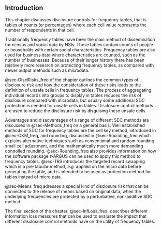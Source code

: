 ## Introduction

This chapter discusses disclosure controls for frequency tables, that is tables of counts (or percentages) where each cell value represents the number of respondents in that cell.

Traditionally frequency tables have been the main method of dissemination for census and social data by NSIs. These tables contain counts of people or households with certain social characteristics. Frequency tables are also used for business data where characteristics are counted, such as the number of businesses. Because of their longer history there has been relatively more research on protecting frequency tables, as compared with newer output methods such as microdata.

@sec-DisclRisks_freq of the chapter outlines the common types of disclosure risk\index{disclosure risk} and how the consideration of these risks leads to the definition of unsafe cells in frequency tables. The process of aggregating individual records into groups to display in tables reduces the risk of disclosure compared with microdata, but usually some additional SDC protection is needed for unsafe cells in tables. Disclosure control methods are used to reduce the disclosure risk\index{disclosure risk} by disguising these unsafe cells.

Advantages and disadvantages of a range of different SDC methods are discussed in @sec-Methods_freq on a general basis. Well established methods of SDC for frequency tables are the cell key method, introduced in @sec-CKM_freq, and rounding, discussed in @sec-Rounding_freq which explains alternative techniques such as conventional and random rounding, small cell adjustment, and the mathematically much more demanding controlled rounding. @sec-Rounding_freq also provides information on how the software package $\tau$‑ARGUS can be used to apply this method to frequency tables. @sec-TRS introduces the targeted record swapping which is a pre-tabular method, *e.g.* applied on the micro data before generating the table, and is intended to be used as protection method for tables instead of micro data. 

@sec-Means_freq adresses a special kind of disclosure risk that can be connected to the release of means based on original data, when the underlying frequencies are protected by a perturbative, non-additive SDC method.

The final section of the chapter, @sec-InfLoss_freq, describes different information loss measures that can be used to evaluate the impact that different disclosure control methods have on the utility of frequency tables. 

